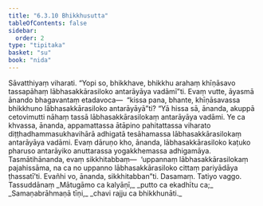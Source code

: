 ```yaml
---
title: "6.3.10 Bhikkhusutta"
tableOfContents: false
sidebar:
  order: 2
type: "tipitaka"
basket: "su"
book: "nida"
---
```



<DynamicBreadcrumb />

<Division number="179" book="nida" bookNo="12" page="434">

<Paragraph number="1079" book="nida">
Sāvatthiyaṃ viharati. “Yopi so, bhikkhave, bhikkhu arahaṃ khīṇāsavo tassapāhaṃ lābhasakkārasiloko antarāyāya vadāmī”ti. Evaṃ vutte, āyasmā ānando bhagavantaṃ etadavoca—  “kissa pana, bhante, khīṇāsavassa bhikkhuno lābhasakkārasiloko antarāyāyā”ti? “Yā hissa sā, ānanda, akuppā cetovimutti nāhaṃ tassā lābhasakkārasilokaṃ antarāyāya vadāmi. Ye ca khvassa, ānanda, appamattassa ātāpino pahitattassa viharato diṭṭhadhammasukhavihārā adhigatā tesāhamassa lābhasakkārasilokaṃ antarāyāya vadāmi. Evaṃ dāruṇo kho, ānanda, lābhasakkārasiloko kaṭuko pharuso antarāyiko anuttarassa yogakkhemassa adhigamāya. Tasmātihānanda, evaṃ sikkhitabbaṃ—  ‘uppannaṃ lābhasakkārasilokaṃ pajahissāma, na ca no uppanno lābhasakkārasiloko cittaṃ pariyādāya ṭhassatī’ti. Evañhi vo, ānanda, sikkhitabban”ti.

</Paragraph>
</Division>

<Paragraph number="1080" type="center" book="nida">
Dasamaṃ.



</Paragraph>

<Paragraph number="1081" type="center" book="nida">
Tatiyo vaggo.



</Paragraph>

<Paragraph number="1082" type="center" book="nida">
Tassuddānaṃ


</Paragraph>

<Paragraph number="1083" type="verses" book="nida">
_Mātugāmo ca kalyāṇī,_  
_putto ca ekadhītu ca;_  
_Samaṇabrāhmaṇā tīṇi,_  
_chavi rajju ca bhikkhunāti._
</Paragraph>